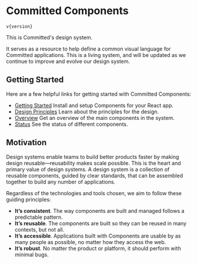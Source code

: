 
<Meta title="Design System|Introduction" />

# Committed Components

<code>v{version}</code>

This is Committed's design system.

It serves as a resource to help define a common visual language for Committed applications.
This is a living system, and will be updated as we continue to improve and evolve our design system.

<!-- ## Sketch Kit

<ButtonLink href='https://github.com/pricelinelabs/design-system-sketch/releases/latest'>
  Download Sketch Kit
</ButtonLink> -->

## Getting Started

Here are a few helpful links for getting started with Committed Components:

- [Getting Started](/?path=/docs/design-system-getting-started--page) Install and setup Components for your React app.
- [Design Principles](/?path=/docs/design-system-design-principles--page) Learn about the principles for the design.
- [Overview](/?path=/docs/design-system-overview) Get an overview of the main components in the system.
- [Status](/?path=/docs/design-system-status--page) See the status of different components.

## Motivation

Design systems enable teams to build better products faster by making design reusable—reusability makes scale possible.
This is the heart and primary value of design systems. A design system is a collection of reusable components, guided by
clear standards, that can be assembled together to build any number of applications.

Regardless of the technologies and tools chosen, we aim to follow these guiding principles:

- **It’s consistent**. The way components are built and managed follows a predictable pattern.
- **It’s reusable**. The components are built so they can be reused in many contexts, but not all.
- **It’s accessible**. Applications built with Components are usable by as many people as possible, no matter how they access the web.
- **It’s robust**. No matter the product or platform, it should perform with minimal bugs.
